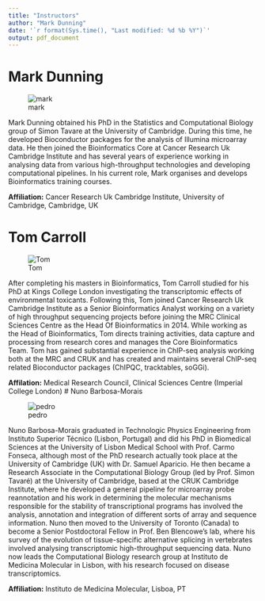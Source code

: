 ```yaml
---
title: "Instructors"
author: "Mark Dunning"
date: '`r format(Sys.time(), "Last modified: %d %b %Y")`'
output: pdf_document
---
```


# Mark Dunning

![mark](images/Mark-Dunning.jpg)

Mark Dunning obtained his PhD in the Statistics and Computational Biology group of Simon Tavare at the University of Cambridge. During this time, he developed Bioconductor packages for the analysis of Illumina microarray data. He then joined the Bioinformatics Core at Cancer Research Uk Cambridge Institute and has several years of experience working in analysing data from various high-throughput technologies and developing computational pipelines. In his current role, Mark organises and develops Bioinformatics training courses.

**Affiliation:** Cancer Research Uk Cambridge Institute, University of Cambridge, Cambridge, UK

# Tom Carroll

![Tom](images/Tom_Carroll.jpg)

After completing his masters in Bioinformatics, Tom Carroll studied for his PhD at Kings College London investigating the transcriptomic effects of environmental toxicants. Following this, Tom joined Cancer Research Uk Cambridge Institute as a Senior Bioinformatics Analyst working on a variety of high throughput sequencing projects before joining the MRC Clinical Sciences Centre as the Head Of Bioinformatics in 2014. While working as the Head of Bioinformatics, Tom directs training activities, data capture and processing from research cores and manages the Core Bioinformatics Team. Tom has gained substantial experience in ChIP-seq analysis working both at the MRC and CRUK and has created and maintains several ChIP-seq related Bioconductor packages (ChIPQC, tracktables, soGGi).

**Affilation:** Medical Research Council, Clinical Sciences Centre (Imperial College London)
# Nuno Barbosa-Morais 

![pedro](images/Nuno_Barbosa-Morais.jpg)

Nuno Barbosa-Morais graduated in Technologic Physics Engineering from
Instituto Superior Técnico (Lisbon, Portugal) and did his PhD in Biomedical
Sciences at the University of Lisbon Medical School with Prof. Carmo
Fonseca, although most of the PhD research actually took place at the
University of Cambridge (UK) with Dr. Samuel Aparicio. He then became a
Research Associate in the Computational Biology Group (led by Prof. Simon
Tavaré) at the University of Cambridge, based at the CRUK Cambridge
Institute, where he developed a general pipeline for microarray probe
reannotation and his work in determining the molecular mechanisms
responsible for the stability of transcriptional programs has involved the
analysis, annotation and integration of different sorts of array and
sequence information. Nuno then moved to the University of Toronto (Canada)
to become a Senior Postdoctoral Fellow in Prof. Ben Blencowe's lab, where
his survey of the evolution of tissue-specific alternative splicing in
vertebrates involved analysing transcriptomic high-throughput sequencing
data. Nuno now leads the Computational Biology research group at Instituto
de Medicina Molecular in Lisbon, with his research focused on disease
transcriptomics.

**Affiliation:** Instituto de Medicina Molecular, Lisboa, PT


